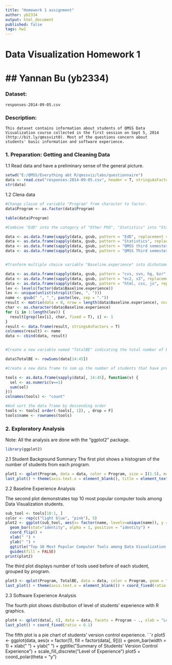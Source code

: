 ```yaml
---
title: "Homework 1 assignment"
author: yb2334
output: html_document
published: false
tags: hw1
---
```


# Data Visualization Homework 1
## Yannan Bu (yb2334)
========================================================

### Dataset: 
    responses-2014-09-05.csv

### Description: 
    This dataset contains information about students of QMSS Data Visualization course collected in the first session on Sept 5, 2014 (http://bit.ly/qmssvizt0). Most of the questions concern about students' basic information and software experience. 

### 1. Preparation: Getting and Cleaning Data

1.1 Read data and have a preliminary sense of the general picture. 
```r
setwd("E:/QMSS/Everything abt R/qmssviz/labs/questionnaire")
data <- read.csv("responses-2014-09-05.csv", header = T, stringsAsFactors = F)
str(data)
```

1.2 Clena data

```r
#Change classe of variable "Program" from character to factor. 
data$Program <- as.factor(data$Program)

table(data$Program)

#Combine "EdD" into the catogory of "Other PhD", "Statistics" into "Stat", and QMSS third semester students to the group "QMSS Second semester+"

data <- as.data.frame(sapply(data, gsub, pattern = "EdD", replacement = "Other PhD"))
data <- as.data.frame(sapply(data, gsub, pattern = "Statistics", replacement = "Stat"))
data <- as.data.frame(sapply(data, gsub, pattern = "QMSS third semester", replacement = "QMSS Second semester +"))
data <- as.data.frame(sapply(data, gsub, pattern = "QMSS Third semester", replacement = "QMSS Second semester +"))


#Tranform multiple choice variable "Baseline.experience" into dichotomous variables.

data <- as.data.frame(sapply(data, gsub, pattern = "cvs, svn, hg, bzr", replacement = "cvs; svn; hg; bzr"))
data <- as.data.frame(sapply(data, gsub, pattern = "ec2, s3", replacement = "ec2; s3"))
data <- as.data.frame(sapply(data, gsub, pattern = "html, css, js", replacement = "html; css; js"))
lev <- levels(factor(data$Baseline.experience))
lev <- unique(unlist(strsplit(lev, ", ")))
name <- gsub(" ", "_", paste(lev, sep = "."))
result <- matrix(data = 0, nrow = length(data$Baseline.experience), ncol = length(lev))
char <- as.character(data$Baseline.experience)
for (i in 1:length(lev)) {
  result[grep(lev[i], char, fixed = T), i] <- 1
}
result <- data.frame(result, stringsAsFactors = T)
colnames(result) <- name
data <- cbind(data, result)


#Create a new variable named "TotalBE" indicating the total number of baseline experience softwares or languages.

data$TotalBE <- rowSums(data[14:45])

#Create a new data frame to sum up the number of students that have previous experience with each software or language.

tools <- as.data.frame(sapply(data[, 14:45], function(v) {
  sel <- as.numeric(v==1)
  sum(sel)
}))
colnames(tools) <- "count"

#And sort the data frame by descending order
tools <- tools[ order(-tools[, 1]), , drop = F]
tools$name <- rownames(tools)

```

### 2. Exploratory Analysis

Note: All the analysis are done with the "ggplot2" package.
```r
library(ggplot2)
```


2.1 Student Background Summary
The first plot shows a histogram of the number of students from each program.
```r
plot1 <- qplot(Program, data = data, color = Program, size = I(1.5), main = "Student Background Summary", ylab = " ")
last_plot() + theme(axis.text.x = element_blank(), title = element_text(size = 12)) + coord_fixed(ratio = 0.3)
```

2.2 Baseline Experience Analysis

The second plot demonstrates top 10 most popular computer tools among Data Visualization students.
```r
sub_tool <- tools[10:1, ]
color <- rep(c("light blue", "pink"), 5)
plot2 <- ggplot(sub_tool, aes(x= factor(name, levels=unique(name)), y = count, fill = color)) +
  geom_bar(stat="identity", alpha = 1, position = "identity") +
  coord_flip() +
  xlab(" ") +
  ylab(" ") +
  ggtitle("Top 10 Most Popular Computer Tools among Data Visualization Students") +
  guides(fill = FALSE)
print(plot2)
```

The third plot displays number of tools used before of each student, grouped by program.
```r
plot3 <- qplot(Program, TotalBE, data = data, color = Program, geom = "point", ylab = "Total Number of Baseline Experience Tools", main = "Baseline Experience Summary")
last_plot() + theme(axis.text.x = element_blank()) + coord_fixed(ratio = 0.25)
```

2.3 Software Experience Analysis

The fourth plot shows distribution of level of students' experience with R graphics.
```r
plot4 <- qplot(data[, 6], data = data, facets = Program ~ ., xlab = "Level of Experience with R Graphics", ylab = " ", main = "Distribution of R Graphics Experience")
last_plot() + coord_fixed(ratio = 0.1)
```

The fifth plot is a pie chart of students' version control experience.
```r
plot5 <- ggplot(data, aes(x = factor(1), fill = factor(data[, 9]))) + 
  geom_bar(width = 1) +
  xlab(" ") +
  ylab(" ") +
  ggtitle("Summary of Students' Version Control Experience") +
  scale_fill_discrete("Level of Experience")
plot5 + coord_polar(theta = "y")
